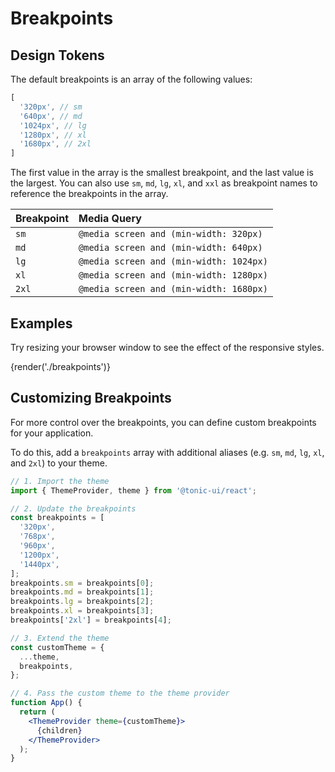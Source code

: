 
# Breakpoints

## Design Tokens

<ThemeParser theme="breakpoints" />

The default breakpoints is an array of the following values:

```js
[
  '320px', // sm
  '640px', // md
  '1024px', // lg
  '1280px', // xl
  '1680px', // 2xl
]
```

The first value in the array is the smallest breakpoint, and the last value is the largest. You can also use `sm`, `md`, `lg`, `xl`, and `xxl` as breakpoint names to reference the breakpoints in the array.

| Breakpoint | Media Query |
| :--------- | :---------- |
| `sm` | `@media screen and (min-width: 320px)` |
| `md` | `@media screen and (min-width: 640px)` |
| `lg` | `@media screen and (min-width: 1024px)` |
| `xl` | `@media screen and (min-width: 1280px)` |
| `2xl` | `@media screen and (min-width: 1680px)` |

## Examples

Try resizing your browser window to see the effect of the responsive styles.

{render('./breakpoints')}

## Customizing Breakpoints

For more control over the breakpoints, you can define custom breakpoints for your application.

To do this, add a `breakpoints` array with additional aliases (e.g. `sm`, `md`, `lg`, `xl`, and `2xl`) to your theme.

```jsx disabled
// 1. Import the theme
import { ThemeProvider, theme } from '@tonic-ui/react';

// 2. Update the breakpoints
const breakpoints = [
  '320px',
  '768px',
  '960px',
  '1200px',
  '1440px',
];
breakpoints.sm = breakpoints[0];
breakpoints.md = breakpoints[1];
breakpoints.lg = breakpoints[2];
breakpoints.xl = breakpoints[3];
breakpoints['2xl'] = breakpoints[4];

// 3. Extend the theme
const customTheme = {
  ...theme,
  breakpoints,
};

// 4. Pass the custom theme to the theme provider
function App() {
  return (
    <ThemeProvider theme={customTheme}>
      {children}
    </ThemeProvider>
  );
}
```
